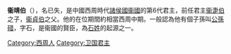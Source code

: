 {{unreferenced|time=2014-2-26}}
'''衞靖伯'''（{{bd|？||？|catIdx=J}}），名已失，是中國西周時代[[諸侯國|諸侯國]][[衞國|衞國]]的第6代君主，前任君主[[衞疌伯|衞疌伯]]之子，[[衞貞伯|衞貞伯]]之父。他的在位期間約相當西周中期。一般認為他有個子孫叫[[石碏|公孫碏]]，字石，是衞國的賢臣，為[[石姓|石姓]]的起源之一。

{{start box}}
{{s-before|父[[衞𢈻伯|衞𢈻伯]]（摯伯）}}
{{s-title|[[衞國君主|衞國君主]]|}}
{{s-after|子[[衞貞伯|衞貞伯]]（箕伯）}}
{{end box}}
{{卫国君主}}
{{中国君主小作品}}

[[Category:西周人|Category:西周人]]
[[Category:卫国君主|Category:卫国君主]]